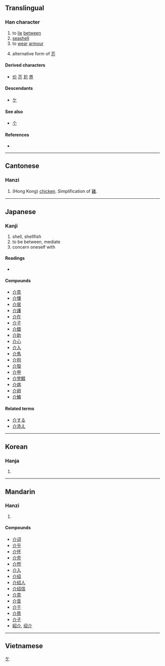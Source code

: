 ==Translingual==

===Han character===
{{Han char|rn=9|rad=人|as=02|sn=4|four=8022<sub>0</sub>|canj=人中中 (OLL)|ids=⿱[[人]]⿰[[丿]][[丨]]}}

# to [[lie]] [[between]]
# [[seashell]]
# to [[wear]] [[armour]]
# {{context|literary|lang=mul}} alternative form of [[芥]]

====Derived characters====
* [[价]] [[芥]] [[尬]] [[界]] 

====Descendants====
* [[ケ]]

====See also====
* [[个]] <!-- graphically similar -->

====References====
* {{Han ref|kx=0091.190|dkj=00359|dj=0194.040|hdz=10103.090|uh=4ECB|ud=20171|bh=A4B6|bd=42166}}

<!--*# [[forerunner]], [[herald]], [[harbinger]]-->

[[Category:Han characters from which katakana were derived|ケ]]

----

==Cantonese==

===Hanzi===
{{yue-hanzi|jyut=[[gaai3]]|y=gaai3}}

# (Hong Kong) [[chicken]]. Simplification of [[雞]].

----

==Japanese==

===Kanji===
{{ja-kanji|grade=c|rs=人02}}

# shell, shellfish
# to be between, mediate
# concern oneself with

====Readings====
* {{ja-readings|on=[[かい]] ([[kai]])|kun=[[たすける]] ([[tasukeru]]), [[すけ]] ([[suke]])}}

====Compounds====
* [[介意]]
* [[介懐]]
* [[介居]]
* [[介護]]
* [[介在]]
* [[介子]]
* [[介錯]]
* [[介助]]
* [[介心]]
* [[介入]]
* [[介馬]]
* [[介抱]]
* [[介殻]]
* [[介甲]]
* [[介党鱈]]
* [[介病]]
* [[介卵]]
* [[介鱗]]

====Related terms====
* [[介する]]
* [[介添え]]

----

==Korean==

===Hanja===
{{ko-hanja|hangeul=개|rv=gae|mr=kae|y=kay}}

# {{defn|lang=ko|sort=人02}}

----

==Mandarin==

===Hanzi===
{{cmn-hanzi|pin=[[jiè]] ([[jie4]])|wg=chieh<sup>4</sup>}}

# {{defn|lang=cmn|sort=人02}}

====Compounds====
* [[介词]]
* [[介乎]]
* [[介怀]]
* [[介壳]]
* [[介然]]
* [[介入]]
* [[介绍]]
* [[介绍人]]
* [[介绍信]]
* [[介意]]
* [[介音]]
* [[介于]]
* [[介质]]
* [[介子]]
* [[紹介]], [[绍介]]

----

==Vietnamese==
